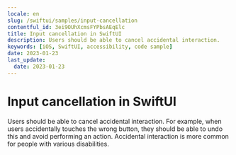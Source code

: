 ```yaml
---
locale: en
slug: /swiftui/samples/input-cancellation
contentful_id: 3ei9OUhXcmsFYPbsAEqElc
title: Input cancellation in SwiftUI
description: Users should be able to cancel accidental interaction.
keywords: [iOS, SwiftUI, accessibility, code sample]
date: 2023-01-23
last_update:
  date: 2023-01-23
---
```


# Input cancellation in SwiftUI

Users should be able to cancel accidental interaction. For example, when users accidentally touches the wrong button, they should be able to undo this and avoid performing an action. Accidental interaction is more common for people with various disabilities.

<CodeSample id="input-cancellation" platform="swiftui" locale="en"/>
